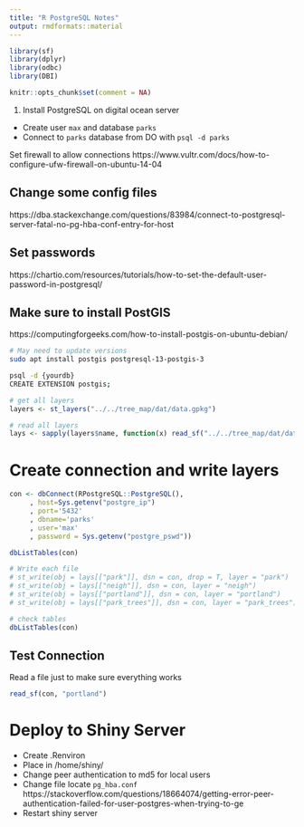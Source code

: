```yaml
---
title: "R PostgreSQL Notes"
output: rmdformats::material
---
```


```r
library(sf)
library(dplyr)
library(odbc)
library(DBI)

knitr::opts_chunk$set(comment = NA)
```


1) Install PostgreSQL on digital ocean server
  - Create user `max` and database `parks`
  - Connect to `parks` database from DO with `psql -d parks`

Set firewall to allow connections
https://www.vultr.com/docs/how-to-configure-ufw-firewall-on-ubuntu-14-04

## Change some config files
https://dba.stackexchange.com/questions/83984/connect-to-postgresql-server-fatal-no-pg-hba-conf-entry-for-host

## Set passwords
https://chartio.com/resources/tutorials/how-to-set-the-default-user-password-in-postgresql/

## Make sure to install PostGIS

https://computingforgeeks.com/how-to-install-postgis-on-ubuntu-debian/

```bash
# May need to update versions
sudo apt install postgis postgresql-13-postgis-3

psql -d {yourdb}
CREATE EXTENSION postgis;
```


```r
# get all layers
layers <- st_layers("../../tree_map/dat/data.gpkg")

# read all layers
lays <- sapply(layers$name, function(x) read_sf("../../tree_map/dat/data.gpkg", layer = x))
```

# Create connection and write layers
```r
con <- dbConnect(RPostgreSQL::PostgreSQL(),
     , host=Sys.getenv("postgre_ip")
     , port='5432'
     , dbname='parks'
     , user='max'
     , password = Sys.getenv("postgre_pswd"))

dbListTables(con)
```


```r
# Write each file
# st_write(obj = lays[["park"]], dsn = con, drop = T, layer = "park")
# st_write(obj = lays[["neigh"]], dsn = con, layer = "neigh")
# st_write(obj = lays[["portland"]], dsn = con, layer = "portland")
# st_write(obj = lays[["park_trees"]], dsn = con, layer = "park_trees")

# check tables
dbListTables(con)
```

## Test Connection
Read a file just to make sure everything works

```r
read_sf(con, "portland")
```

# Deploy to Shiny Server

- Create .Renviron
- Place in /home/shiny/
- Change peer authentication to md5 for local users
- Change file locate `pg_hba.conf`
https://stackoverflow.com/questions/18664074/getting-error-peer-authentication-failed-for-user-postgres-when-trying-to-ge
- Restart shiny server


